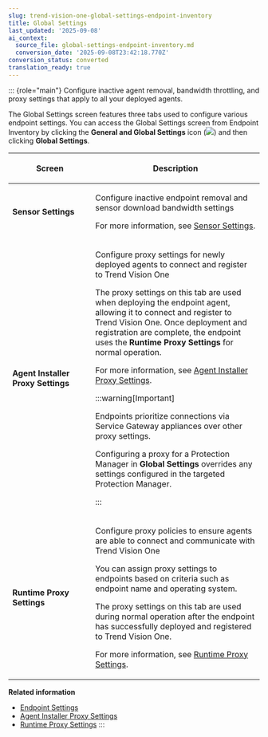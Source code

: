 ```yaml
---
slug: trend-vision-one-global-settings-endpoint-inventory
title: Global Settings
last_updated: '2025-09-08'
ai_context:
  source_file: global-settings-endpoint-inventory.md
  conversion_date: '2025-09-08T23:42:18.770Z'
conversion_status: converted
translation_ready: true
---
```


::: {role="main"}
Configure inactive agent removal, bandwidth throttling, and proxy settings that apply to all your deployed agents.

The Global Settings screen features three tabs used to configure various endpoint settings. You can access the Global Settings screen from Endpoint Inventory by clicking the **General and Global Settings** icon (![](/images/Global_Settings=GUID-1E10BFBD-3AFF-46DD-B853-0438EC2FD3F9.webp)) and then clicking **Global Settings**.

<table>
<colgroup>
<col style="width: 33%" />
<col style="width: 67%" />
</colgroup>
<thead>
<tr>
<th><p>Screen</p></th>
<th><p>Description</p></th>
</tr>
</thead>
<tbody>
<tr>
<td><p><strong>Sensor Settings</strong></p></td>
<td><p>Configure inactive endpoint removal and sensor download bandwidth settings</p>
<p>For more information, see <a href="trend-vision-one-sensor-settings">Sensor Settings</a>.</p></td>
</tr>
<tr>
<td><p><strong>Agent Installer Proxy Settings</strong></p></td>
<td><p>Configure proxy settings for newly deployed agents to connect and register to Trend Vision One</p>
<p>The proxy settings on this tab are used when deploying the endpoint agent, allowing it to connect and register to Trend Vision One. Once deployment and registration are complete, the endpoint uses the <strong>Runtime Proxy Settings</strong> for normal operation.</p>
<p>For more information, see <a href="trend-vision-one-agent-installer-proxy-settings">Agent Installer Proxy Settings</a>.</p>


:::warning[Important]

<p>Endpoints prioritize connections via Service Gateway appliances over other proxy settings.</p>
<p>Configuring a proxy for a Protection Manager in <strong>Global Settings</strong> overrides any settings configured in the targeted Protection Manager.</p>


:::

</td>
</tr>
<tr>
<td><p><strong>Runtime Proxy Settings</strong></p></td>
<td><p>Configure proxy policies to ensure agents are able to connect and communicate with Trend Vision One</p>
<p>You can assign proxy settings to endpoints based on criteria such as endpoint name and operating system.</p>
<p>The proxy settings on this tab are used during normal operation after the endpoint has successfully deployed and registered to Trend Vision One.</p>
<p>For more information, see <a href="trend-vision-one-runtime-proxy-settings">Runtime Proxy Settings</a>.</p></td>
</tr>
</tbody>
</table>

**Related information**

- [Endpoint Settings](sensor-settings.md "Configure inactive endpoint removal and agent download bandwidth settings.")
- [Agent Installer Proxy Settings](agent-installer-proxy-settings.md "Configure custom proxy settings to ensure newly deployed agents can connect and register.")
- [Runtime Proxy Settings](runtime-proxy-settings.md "Configure custom proxy policies for more granular control over how endpoints connect to Trend Vision One.")
:::
